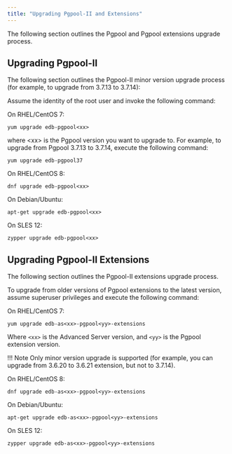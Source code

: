 ```yaml
---
title: "Upgrading Pgpool-II and Extensions"
---
```


<div id="upgrade" class="registered_link"></div>

The following section outlines the Pgpool and Pgpool extensions upgrade process.

## Upgrading Pgpool-II

The following section outlines the Pgpool-II minor version upgrade process (for example, to upgrade from 3.7.13 to 3.7.14):

Assume the identity of the root user and invoke the following command:

On RHEL/CentOS 7:

```text
yum upgrade edb-pgpool<xx>
```

where &lt;xx> is the Pgpool version you want to upgrade to. For example, to upgrade from Pgpool 3.7.13 to 3.7.14, execute the following command:

```text
yum upgrade edb-pgpool37
```

On RHEL/CentOS 8:

```text
dnf upgrade edb-pgpool<xx>
```

On Debian/Ubuntu:

```text
apt-get upgrade edb-pgpool<xx>
```

On SLES 12:

```text
zypper upgrade edb-pgpool<xx>
```

## Upgrading Pgpool-II Extensions

The following section outlines the Pgpool-II extensions upgrade process.

To upgrade from older versions of Pgpool extensions to the latest version, assume superuser privileges and execute the following command:

On RHEL/CentOS 7:

```text
yum upgrade edb-as<xx>-pgpool<yy>-extensions
```

Where `<xx>` is the Advanced Server version, and `<yy>` is the Pgpool extension version.

!!! Note
    Only minor version upgrade is supported (for example, you can upgrade from 3.6.20 to 3.6.21 extension, but not to 3.7.14).

On RHEL/CentOS 8:

```text
dnf upgrade edb-as<xx>-pgpool<yy>-extensions
```

On Debian/Ubuntu:

```text
apt-get upgrade edb-as<xx>-pgpool<yy>-extensions
```

On SLES 12:

```text
zypper upgrade edb-as<xx>-pgpool<yy>-extensions
```
